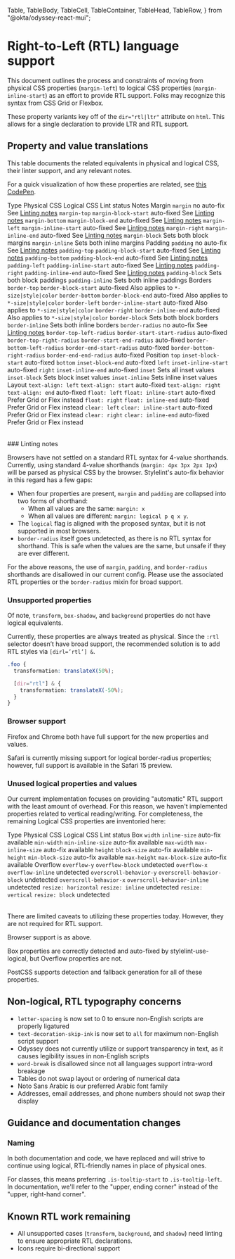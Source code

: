  Table,
  TableBody,
  TableCell,
  TableContainer,
  TableHead,
  TableRow,
} from "@okta/odyssey-react-mui";

<Meta title="Guidelines/RTL" />

# Right-to-Left (RTL) language support

This document outlines the process and constraints of moving from physical CSS properties (`margin-left`) to logical CSS properties (`margin-inline-start`) as an effort to provide RTL support. Folks may recognize this syntax from CSS Grid or Flexbox.

These property variants key off of the `dir="rtl|ltr"` attribute on `html`. This allows for a single declaration to provide LTR and RTL support.

## Property and value translations

This table documents the related equivalents in physical and logical CSS, their linter support, and any relevant notes.

For a quick visualization of how these properties are related, see <a href="https://codepen.io/aardrian/full/bGGxrvM">this CodePen</a>.

<TableContainer>
  <Table>
    <TableHead>
      <TableRow>
        <TableCell scope="column">Type</TableCell>
        <TableCell scope="column">Physical CSS</TableCell>
        <TableCell scope="column">Logical CSS</TableCell>
        <TableCell scope="column">Lint status</TableCell>
        <TableCell scope="column">Notes</TableCell>
      </TableRow>
    </TableHead>
    <tbody>
      <TableRow>
        <TableCell scope="row" rowspan="7">
          Margin
        </TableCell>
        <TableCell>
          <code>margin</code>
        </TableCell>
        <TableCell></TableCell>
        <TableCell>no auto-fix</TableCell>
        <TableCell>
          See <a href="#linting-notes">Linting notes</a>
        </TableCell>
      </TableRow>
      <TableRow>
        <TableCell>
          <code>margin-top</code>
        </TableCell>
        <TableCell>
          <code>margin-block-start</code>
        </TableCell>
        <TableCell>auto-fixed</TableCell>
        <TableCell>
          See <a href="#linting-notes">Linting notes</a>
        </TableCell>
      </TableRow>
      <TableRow>
        <TableCell>
          <code>margin-bottom</code>
        </TableCell>
        <TableCell>
          <code>margin-block-end</code>
        </TableCell>
        <TableCell>auto-fixed</TableCell>
        <TableCell>
          See <a href="#linting-notes">Linting notes</a>
        </TableCell>
      </TableRow>
      <TableRow>
        <TableCell>
          <code>margin-left</code>
        </TableCell>
        <TableCell>
          <code>margin-inline-start</code>
        </TableCell>
        <TableCell>auto-fixed</TableCell>
        <TableCell>
          See <a href="#linting-notes">Linting notes</a>
        </TableCell>
      </TableRow>
      <TableRow>
        <TableCell>
          <code>margin-right</code>
        </TableCell>
        <TableCell>
          <code>margin-inline-end</code>
        </TableCell>
        <TableCell>auto-fixed</TableCell>
        <TableCell>
          See <a href="#linting-notes">Linting notes</a>
        </TableCell>
      </TableRow>
      <TableRow>
        <TableCell></TableCell>
        <TableCell>
          <code>margin-block</code>
        </TableCell>
        <TableCell></TableCell>
        <TableCell>Sets both block margins</TableCell>
      </TableRow>
      <TableRow>
        <TableCell></TableCell>
        <TableCell>
          <code>margin-inline</code>
        </TableCell>
        <TableCell></TableCell>
        <TableCell>Sets both inline margins</TableCell>
      </TableRow>
      <TableRow>
        <TableCell scope="row" rowspan="7">
          Padding
        </TableCell>
        <TableCell>
          <code>padding</code>
        </TableCell>
        <TableCell></TableCell>
        <TableCell>no auto-fix</TableCell>
        <TableCell>
          See <a href="#linting-notes">Linting notes</a>
        </TableCell>
      </TableRow>
      <TableRow>
        <TableCell>
          <code>padding-top</code>
        </TableCell>
        <TableCell>
          <code>padding-block-start</code>
        </TableCell>
        <TableCell>auto-fixed</TableCell>
        <TableCell>
          See <a href="#linting-notes">Linting notes</a>
        </TableCell>
      </TableRow>
      <TableRow>
        <TableCell>
          <code>padding-bottom</code>
        </TableCell>
        <TableCell>
          <code>padding-block-end</code>
        </TableCell>
        <TableCell>auto-fixed</TableCell>
        <TableCell>
          See <a href="#linting-notes">Linting notes</a>
        </TableCell>
      </TableRow>
      <TableRow>
        <TableCell>
          <code>padding-left</code>
        </TableCell>
        <TableCell>
          <code>padding-inline-start</code>
        </TableCell>
        <TableCell>auto-fixed</TableCell>
        <TableCell>
          See <a href="#linting-notes">Linting notes</a>
        </TableCell>
      </TableRow>
      <TableRow>
        <TableCell>
          <code>padding-right</code>
        </TableCell>
        <TableCell>
          <code>padding-inline-end</code>
        </TableCell>
        <TableCell>auto-fixed</TableCell>
        <TableCell>
          See <a href="#linting-notes">Linting notes</a>
        </TableCell>
      </TableRow>
      <TableRow>
        <TableCell></TableCell>
        <TableCell>
          <code>padding-block</code>
        </TableCell>
        <TableCell></TableCell>
        <TableCell>Sets both block paddings</TableCell>
      </TableRow>
      <TableRow>
        <TableCell></TableCell>
        <TableCell>
          <code>padding-inline</code>
        </TableCell>
        <TableCell></TableCell>
        <TableCell>Sets both inline paddings</TableCell>
      </TableRow>
      <TableRow>
        <TableCell scope="row" rowspan="11">
          Borders
        </TableCell>
        <TableCell>
          <code>border-top</code>
        </TableCell>
        <TableCell>
          <code>border-block-start</code>
        </TableCell>
        <TableCell>auto-fixed</TableCell>
        <TableCell>
          Also applies to <code>*-size|style|color</code>
        </TableCell>
      </TableRow>
      <TableRow>
        <TableCell>
          <code>border-bottom</code>
        </TableCell>
        <TableCell>
          <code>border-block-end</code>
        </TableCell>
        <TableCell>auto-fixed</TableCell>
        <TableCell>
          Also applies to <code>*-size|style|color</code>
        </TableCell>
      </TableRow>
      <TableRow>
        <TableCell>
          <code>border-left</code>
        </TableCell>
        <TableCell>
          <code>border-inline-start</code>
        </TableCell>
        <TableCell>auto-fixed</TableCell>
        <TableCell>
          Also applies to <code>*-size|style|color</code>
        </TableCell>
      </TableRow>
      <TableRow>
        <TableCell>
          <code>border-right</code>
        </TableCell>
        <TableCell>
          <code>border-inline-end</code>
        </TableCell>
        <TableCell>auto-fixed</TableCell>
        <TableCell>
          Also applies to <code>*-size|style|color</code>
        </TableCell>
      </TableRow>
      <TableRow>
        <TableCell></TableCell>
        <TableCell>
          <code>border-block</code>
        </TableCell>
        <TableCell></TableCell>
        <TableCell>Sets both block borders</TableCell>
      </TableRow>
      <TableRow>
        <TableCell></TableCell>
        <TableCell>
          <code>border-inline</code>
        </TableCell>
        <TableCell></TableCell>
        <TableCell>Sets both inline borders</TableCell>
      </TableRow>
      <TableRow>
        <TableCell>
          <code>border-radius</code>
        </TableCell>
        <TableCell></TableCell>
        <TableCell>no auto-fix</TableCell>
        <TableCell>
          See <a href="#linting-notes">Linting notes</a>
        </TableCell>
      </TableRow>
      <TableRow>
        <TableCell>
          <code>border-top-left-radius</code>
        </TableCell>
        <TableCell>
          <code>border-start-start-radius</code>
        </TableCell>
        <TableCell>auto-fixed</TableCell>
        <TableCell></TableCell>
      </TableRow>
      <TableRow>
        <TableCell>
          <code>border-top-right-radius</code>
        </TableCell>
        <TableCell>
          <code>border-start-end-radius</code>
        </TableCell>
        <TableCell>auto-fixed</TableCell>
        <TableCell></TableCell>
      </TableRow>
      <TableRow>
        <TableCell>
          <code>border-bottom-left-radius</code>
        </TableCell>
        <TableCell>
          <code>border-end-start-radius</code>
        </TableCell>
        <TableCell>auto-fixed</TableCell>
        <TableCell></TableCell>
      </TableRow>
      <TableRow>
        <TableCell>
          <code>border-bottom-right-radius</code>
        </TableCell>
        <TableCell>
          <code>border-end-end-radius</code>
        </TableCell>
        <TableCell>auto-fixed</TableCell>
        <TableCell></TableCell>
      </TableRow>
      <TableRow>
        <TableCell scope="row" rowspan="7">
          Position
        </TableCell>
        <TableCell>
          <code>top</code>
        </TableCell>
        <TableCell>
          <code>inset-block-start</code>
        </TableCell>
        <TableCell>auto-fixed</TableCell>
        <TableCell></TableCell>
      </TableRow>
      <TableRow>
        <TableCell>
          <code>bottom</code>
        </TableCell>
        <TableCell>
          <code>inset-block-end</code>
        </TableCell>
        <TableCell>auto-fixed</TableCell>
        <TableCell></TableCell>
      </TableRow>
      <TableRow>
        <TableCell>
          <code>left</code>
        </TableCell>
        <TableCell>
          <code>inset-inline-start</code>
        </TableCell>
        <TableCell>auto-fixed</TableCell>
        <TableCell></TableCell>
      </TableRow>
      <TableRow>
        <TableCell>
          <code>right</code>
        </TableCell>
        <TableCell>
          <code>inset-inline-end</code>
        </TableCell>
        <TableCell>auto-fixed</TableCell>
        <TableCell></TableCell>
      </TableRow>
      <TableRow>
        <TableCell></TableCell>
        <TableCell>
          <code>inset</code>
        </TableCell>
        <TableCell></TableCell>
        <TableCell>Sets all inset values</TableCell>
      </TableRow>
      <TableRow>
        <TableCell></TableCell>
        <TableCell>
          <code>inset-block</code>
        </TableCell>
        <TableCell></TableCell>
        <TableCell>Sets block inset values</TableCell>
      </TableRow>
      <TableRow>
        <TableCell></TableCell>
        <TableCell>
          <code>inset-inline</code>
        </TableCell>
        <TableCell></TableCell>
        <TableCell>Sets inline inset values</TableCell>
      </TableRow>
      <TableRow>
        <TableCell scope="row" rowspan="6">
          Layout
        </TableCell>
        <TableCell>
          <code>text-align: left</code>
        </TableCell>
        <TableCell>
          <code>text-align: start</code>
        </TableCell>
        <TableCell>auto-fixed</TableCell>
        <TableCell></TableCell>
      </TableRow>
      <TableRow>
        <TableCell>
          <code>text-align: right</code>
        </TableCell>
        <TableCell>
          <code>text-align: end</code>
        </TableCell>
        <TableCell>auto-fixed</TableCell>
        <TableCell></TableCell>
      </TableRow>
      <TableRow>
        <TableCell>
          <code>float: left</code>
        </TableCell>
        <TableCell>
          <code>float: inline-start</code>
        </TableCell>
        <TableCell>auto-fixed</TableCell>
        <TableCell>Prefer Grid or Flex instead</TableCell>
      </TableRow>
      <TableRow>
        <TableCell>
          <code>float: right</code>
        </TableCell>
        <TableCell>
          <code>float: inline-end</code>
        </TableCell>
        <TableCell>auto-fixed</TableCell>
        <TableCell>Prefer Grid or Flex instead</TableCell>
      </TableRow>
      <TableRow>
        <TableCell>
          <code>clear: left</code>
        </TableCell>
        <TableCell>
          <code>clear: inline-start</code>
        </TableCell>
        <TableCell>auto-fixed</TableCell>
        <TableCell>Prefer Grid or Flex instead</TableCell>
      </TableRow>
      <TableRow>
        <TableCell>
          <code>clear: right</code>
        </TableCell>
        <TableCell>
          <code>clear: inline-end</code>
        </TableCell>
        <TableCell>auto-fixed</TableCell>
        <TableCell>Prefer Grid or Flex instead</TableCell>
      </TableRow>
    </tbody>
  </Table>
</TableContainer>
### Linting notes

Browsers have not settled on a standard RTL syntax for 4-value shorthands. Currently, using standard 4-value shorthands (`margin: 4px 3px 2px 1px`) will be parsed as physical CSS by the browser. Stylelint's auto-fix behavior in this regard has a few gaps:

- When four properties are present, `margin` and `padding` are collapsed into two forms of shorthand:
  - When all values are the same: `margin: x`
  - When all values are different: `margin: logical p q x y`.
- The `logical` flag is aligned with the proposed syntax, but it is not supported in most browsers.
- `border-radius` itself goes undetected, as there is no RTL syntax for shorthand. This is safe when the values are the same, but unsafe if they are ever different.

For the above reasons, the use of `margin`, `padding`, and `border-radius` shorthands are disallowed in our current config. Please use the associated RTL properties or the `border-radius` mixin for broad support.

### Unsupported properties

Of note, `transform`, `box-shadow`, and `background` properties do not have logical equivalents.

Currently, these properties are always treated as physical. Since the `:rtl` selector doesn’t have broad support, the recommended solution is to add RTL styles via `[dirl=’rtl’] &`.

```css
.foo {
  transformation: translateX(50%);

  [dir="rtl"] & {
    transformation: translateX(-50%);
  }
}
```

### Browser support

Firefox and Chrome both have full support for the new properties and values.

Safari is currently missing support for logical border-radius properties; however, full support is available in the Safari 15 preview.

### Unused logical properties and values

Our current implementation focuses on providing "automatic" RTL support with the least amount of overhead. For this reason, we haven't implemented properties related to vertical reading/writing. For completeness, the remaining Logical CSS properties are inventoried here:

<TableContainer>
  <Table>
    <TableHeader>
      <TableRow>
        <TableCell scope="column">Type</TableCell>
        <TableCell scope="column">Physical CSS</TableCell>
        <TableCell scope="column">Logical CSS</TableCell>
        <TableCell scope="column">Lint status</TableCell>
      </TableRow>
    </TableHeader>
    <tbody>
      <TableRow>
        <TableCell scope="row" rowspan="6">
          Box
        </TableCell>
        <TableCell>
          <code>width</code>
        </TableCell>
        <TableCell>
          <code>inline-size</code>
        </TableCell>
        <TableCell>auto-fix available</TableCell>
      </TableRow>
      <TableRow>
        <TableCell>
          <code>min-width</code>
        </TableCell>
        <TableCell>
          <code>min-inline-size</code>
        </TableCell>
        <TableCell>auto-fix available</TableCell>
      </TableRow>
      <TableRow>
        <TableCell>
          <code>max-width</code>
        </TableCell>
        <TableCell>
          <code>max-inline-size</code>
        </TableCell>
        <TableCell>auto-fix available</TableCell>
      </TableRow>
      <TableRow>
        <TableCell>
          <code>height</code>
        </TableCell>
        <TableCell>
          <code>block-size</code>
        </TableCell>
        <TableCell>auto-fix available</TableCell>
      </TableRow>
      <TableRow>
        <TableCell>
          <code>min-height</code>
        </TableCell>
        <TableCell>
          <code>min-block-size</code>
        </TableCell>
        <TableCell>auto-fix available</TableCell>
      </TableRow>
      <TableRow>
        <TableCell>
          <code>max-height</code>
        </TableCell>
        <TableCell>
          <code>max-block-size</code>
        </TableCell>
        <TableCell>auto-fix available</TableCell>
      </TableRow>
      <TableRow>
        <TableCell scope="row" rowspan="6">
          Overflow
        </TableCell>
        <TableCell>
          <code>overflow-y</code>
        </TableCell>
        <TableCell>
          <code>overflow-block</code>
        </TableCell>
        <TableCell>undetected</TableCell>
      </TableRow>
      <TableRow>
        <TableCell>
          <code>overflow-x</code>
        </TableCell>
        <TableCell>
          <code>overflow-inline</code>
        </TableCell>
        <TableCell>undetected</TableCell>
      </TableRow>
      <TableRow>
        <TableCell>
          <code>overscroll-behavior-y</code>
        </TableCell>
        <TableCell>
          <code>overscroll-behavior-block</code>
        </TableCell>
        <TableCell>undetected</TableCell>
      </TableRow>
      <TableRow>
        <TableCell>
          <code>overscroll-behavior-x</code>
        </TableCell>
        <TableCell>
          <code>overscroll-behavior-inline</code>
        </TableCell>
        <TableCell>undetected</TableCell>
      </TableRow>
      <TableRow>
        <TableCell>
          <code>resize: horizontal</code>
        </TableCell>
        <TableCell>
          <code>resize: inline</code>
        </TableCell>
        <TableCell>undetected</TableCell>
      </TableRow>
      <TableRow>
        <TableCell>
          <code>resize: vertical</code>
        </TableCell>
        <TableCell>
          <code>resize: block</code>
        </TableCell>
        <TableCell>undetected</TableCell>
      </TableRow>
    </tbody>
  </Table>
</TableContainer>
There are limited caveats to utilizing these properties today. However, they are
not required for RTL support.

Browser support is as above.

Box properties are correctly detected and auto-fixed by stylelint-use-logical, but Overflow properties are not.

PostCSS supports detection and fallback generation for all of these properties.

## Non-logical, RTL typography concerns

- `letter-spacing` is now set to 0 to ensure non-English scripts are properly ligatured
- `text-decoration-skip-ink` is now set to `all` for maximum non-English script support
- Odyssey does not currently utilize or support transparency in text, as it causes legibility issues in non-English scripts
- `word-break` is disallowed since not all languages support intra-word breakage
- Tables do not swap layout or ordering of numerical data
- Noto Sans Arabic is our preferred Arabic font family
- Addresses, email addresses, and phone numbers should not swap their display

## Guidance and documentation changes

### Naming

In both documentation and code, we have replaced and will strive to continue using logical, RTL-friendly names in place of physical ones.

For classes, this means preferring `.is-tooltip-start` to `.is-tooltip-left`. In documentation, we'll refer to the "upper, ending corner" instead of the "upper, right-hand corner".

## Known RTL work remaining

- All unsupported cases (`transform`, `background`, and `shadow`) need linting to ensure appropriate RTL declarations.
- Icons require bi-directional support
